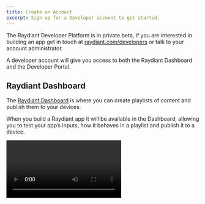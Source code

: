 ```yaml
---
title: Create an Account
excerpt: Sign up for a Developer account to get started.
---
```


The Raydiant Developer Platform is in private beta, if you are interested in building an app get in touch at [raydiant.com/developers](https://www.raydiant.com/developers/) or talk to your account administrator.

A developer account will give you access to both the Raydiant Dashboard and the Developer Portal.

## Raydiant Dashboard

The [Raydiant Dashboard](https://dash.raydiant.com) is where you can create playlists of content and publish them to your devices.

When you build a Raydiant app it will be available in the Dashboard, allowing you to test your app’s inputs, how it behaves in a playlist and publish it to a device.

<Video videoId="u7IFGoXKTSo" title="Intro to Raydiant" />

## Developer Portal

The [Developer Portal](https://developers.raydiant.com) is where you can create and manage your Raydiant apps and API keys for the [On-Brand Menu API](/docs/on-brand-menu-api).

You can also submit your app to the [Marketplace](/docs/marketplace) through the Developer Portal to share it with thousands of other Raydiant users.

## Next Steps

- [Build your first Raydiant app](/docs/get-started/build-an-app)
- [Check out our collection of sample apps](/docs/get-started/sample-apps)
- [Learn how to use our On-Brand Menu API](/docs/on-brand-menu-api)
- [How to submit your app to the Marketplace](/docs/marketplace)

